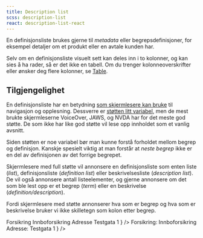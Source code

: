 ```yaml
---
title: Description list
scss: description-list
react: description-list-react
---
```



<Ingress>
    En definisjonsliste brukes gjerne til <i>metadata</i> eller begrepsdefinisjoner, for eksempel detaljer om et produkt
    eller en avtale kunden har.
</Ingress>

<ComponentExample
    title="Definisjonsliste"
    component={DescriptionListExample}
    codeExample={descriptionListExampleCode}
/>

Selv om en definisjonsliste visuelt sett kan deles inn i to kolonner, og kan sies å ha rader, så er det ikke en tabell. Om du trenger kolonneoverskrifter eller ønsker deg flere kolonner, se [Table](/komponenter/table).

## Tilgjengelighet

En definisjonsliste har en betydning [som skjermlesere kan bruke](https://developer.mozilla.org/en-US/docs/Web/HTML/Element/dl#accessibility_concerns) til navigasjon og opplesning. Dessverre er [støtten litt variabel](https://a11ysupport.io/tech/html/dl_element), men de mest brukte skjermleserne VoiceOver, JAWS, og NVDA har for det meste god støtte. De som ikke har like god støtte vil lese opp innholdet som et vanlig avsnitt.

Siden støtten er noe variabel bør man kunne forstå forholdet mellom begrep og definisjon. Kanskje spesielt viktig at man forstår at _neste begrep_ ikke er en del av definisjonen av det forrige begrepet.

Skjermlesere med full støtte vil annonsere en definisjonsliste som enten liste (<i lang="en">list</i>), definisjonsliste (<i lang="en">definition list</i>) eller beskrivelsesliste (<i lang="en">description list</i>). De vil også annonsere antall listeelementer, og gjerne annonsere om det som ble lest opp er et begrep (<i lang="en">term</i>) eller en beskrivelse (<i lang="en">definition/description</i>).

Fordi skjermlesere med støtte annonserer hva som er begrep og hva som er beskrivelse bruker vi ikke skilletegn som kolon etter begrep.

<Grid>
    <DoDontExample
        type="do"
        description="La skjermleseren annonsere rollen uten ekstra støy"
        content={
            <DescriptionList className="jkl-body">
                <DescriptionTerm>Forsikring</DescriptionTerm>
                <DescriptionDetail>Innboforsikring</DescriptionDetail>
                <DescriptionTerm>Adresse</DescriptionTerm>
                <DescriptionDetail>Testgata 1</DescriptionDetail>
            </DescriptionList>
        }
    />
    <DoDontExample
        type="dont"
        description="Skilletegn blir lest opp i tillegg til elementets rolle"
        content={
            <DescriptionList className="jkl-body">
                <DescriptionTerm>Forsikring:</DescriptionTerm>
                <DescriptionDetail>Innboforsikring</DescriptionDetail>
                <DescriptionTerm>Adresse:</DescriptionTerm>
                <DescriptionDetail>Testgata 1</DescriptionDetail>
            </DescriptionList>
        }
    />
</Grid>
